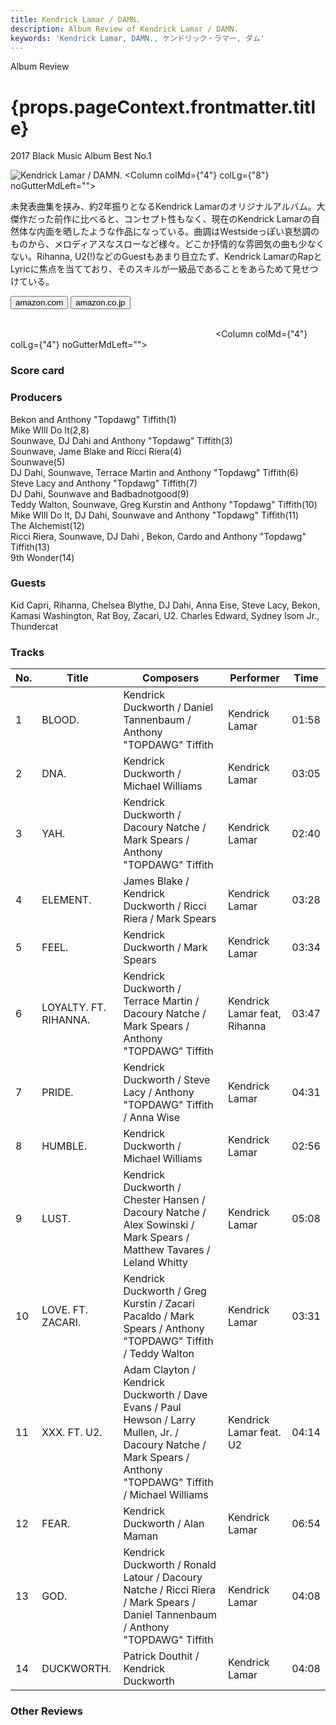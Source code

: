 ```yaml
---
title: Kendrick Lamar / DAMN.
description: Album Review of Kendrick Lamar / DAMN.
keywords: 'Kendrick Lamar, DAMN., ケンドリック・ラマー, ダム'
---
```





<p className="largeP">Album Review</p>
<h1 className="h1--no--margin">{props.pageContext.frontmatter.title}</h1>
<p className="largeP"><Link to="/best50/2017/">2017 Black Music Album Best No.1</Link></p>

<Row  className="image-card-group">
	<Column colMd={"3"} colLg={"4"} noGutterMdLeft="">
       <ImageCard>

![Kendrick Lamar / DAMN.](../../images/cd/kendricklamar5L.jpg) 
</ImageCard>
	</Column>
	<Column colMd={"4"} colLg={"8"} noGutterMdLeft="">
	<p>
	未発表曲集を挟み、約2年振りとなるKendrick Lamarのオリジナルアルバム。大傑作だった前作に比べると、コンセプト性もなく、現在のKendrick Lamarの自然体な内面を晒したような作品になっている。曲調はWestsideっぽい哀愁調のものから、メロディアスなスローなど様々。どこか抒情的な雰囲気の曲も少なくない。Rihanna, U2(!)などのGuestもあまり目立たず、Kendrick LamarのRapとLyricに焦点を当てており、そのスキルが一級品であることをあらためて見せつけている。
	</p>
	<div>
	  <Button href="https://amzn.to/2C1mSwl" kind="primary" size="small" renderIcon={ArrowUpRight24}>
      amazon.com
    </Button>
    <Button href="https://amzn.to/32hmDaU" kind="secondary" size="small" renderIcon={ArrowUpRight24}>
      amazon.co.jp
    </Button>
	</div>
	<a href="https://geo.music.apple.com/jp/album/damn/1440881047?mt=1&app=music&ls=1&at=11lcug" style="display:inline-block;overflow:hidden;background:url(https://linkmaker.itunes.apple.com/ja-jp/lockup.svg?releaseDate=2017-04-14&kind=album&bubble=apple_music&style=mono-black) no-repeat;width:180px;height:45px;"></a>
	<a href="https://geo.music.apple.com/jp/album/damn/1440881047?app=itunes&at=11lcug" style="display:inline-block;overflow:hidden;background:url(https://linkmaker.itunes.apple.com/ja-jp/badge-lrg.svg?releaseDate=2017-04-14T00:00:00Z&kind=album&bubble=itunes_music) no-repeat;width:140px;height:45px;"></a>
	</Column>
</Row>
<Row >
	<Column colMd={"4"} colLg={"4"} noGutterMdLeft="">
<div>
    <h3>Score card</h3>
	<SliderJS1 value="1" />
    <SliderJS2 value="2" />
	<SliderJS3 value="2" />
    <SliderJS4 value="9" />
</div>
</Column>
<Column colMd={"8"} colLg={"8"} noGutterMdLeft="">
<div>
<h3>Producers</h3>
<p>
Bekon and Anthony "Topdawg" Tiffith(1)
<br/>Mike WIll Do It(2,8)
<br/>Sounwave, DJ Dahi and Anthony "Topdawg" Tiffith(3)
<br/>Sounwave, Jame Blake and Ricci Riera(4)
<br/>Sounwave(5)
<br/>DJ Dahi, Sounwave, Terrace Martin and Anthony "Topdawg" Tiffith(6)
<br/>Steve Lacy and Anthony "Topdawg" Tiffith(7)
<br/>DJ Dahi, Sounwave and Badbadnotgood(9)
<br/>Teddy Walton, Sounwave, Greg Kurstin and Anthony "Topdawg" Tiffith(10)
<br/>Mike WIll Do It, DJ Dahi, Sounwave and Anthony "Topdawg" Tiffith(11)
<br/>The Alchemist(12)
<br/>Ricci Riera, Sounwave, DJ Dahi , Bekon, Cardo and Anthony "Topdawg" Tiffith(13)
<br/>9th Wonder(14)
</p>
<h3>Guests</h3>
<p>
Kid Capri, Rihanna, Chelsea Blythe, DJ Dahi, Anna Eise, Steve Lacy, Bekon, Kamasi Washington, Rat Boy, Zacari, U2. Charles Edward, Sydney Isom Jr., Thundercat
</p>
</div>
</Column>
</Row>

<h3>Tracks</h3>

| No. |	 Title                |	 Composers                                                                                                                                                     |	 Performer                |	 Time |
| --- |	--------------------- | -------------------------------------------------------------------------------------------------------------------------------------------------------------- | ---------------------------- | ----- |
| 1	  |	BLOOD.                | Kendrick Duckworth / Daniel Tannenbaum / Anthony "TOPDAWG" Tiffith                                                                                             | Kendrick Lamar               |	01:58 |
| 2	  |	DNA.                  | Kendrick Duckworth / Michael Williams                                                                                                                          | Kendrick Lamar               |	03:05 |
| 3	  |	YAH.                  | Kendrick Duckworth / Dacoury Natche / Mark Spears / Anthony "TOPDAWG" Tiffith                                                                                  | Kendrick Lamar               |	02:40 |
| 4	  |	ELEMENT.              | James Blake / Kendrick Duckworth / Ricci Riera / Mark Spears                                                                                                   | Kendrick Lamar               |	03:28 |
| 5	  |	FEEL.                 | Kendrick Duckworth / Mark Spears                                                                                                                               | Kendrick Lamar               |	03:34 |
| 6	  |	LOYALTY. FT. RIHANNA. | Kendrick Duckworth / Terrace Martin / Dacoury Natche / Mark Spears / Anthony "TOPDAWG" Tiffith                                                                 | Kendrick Lamar feat, Rihanna |	03:47 |
| 7	  |	PRIDE.                | Kendrick Duckworth / Steve Lacy / Anthony "TOPDAWG" Tiffith / Anna Wise                                                                                        | Kendrick Lamar               |	04:31 |
| 8	  |	HUMBLE.               | Kendrick Duckworth / Michael Williams                                                                                                                          | Kendrick Lamar               |	02:56 |
| 9	  |	LUST.                 | Kendrick Duckworth / Chester Hansen / Dacoury Natche / Alex Sowinski / Mark Spears / Matthew Tavares / Leland Whitty                                           | Kendrick Lamar               |	05:08 |
| 10  |	LOVE. FT. ZACARI.     | Kendrick Duckworth / Greg Kurstin / Zacari Pacaldo / Mark Spears / Anthony "TOPDAWG" Tiffith / Teddy Walton                                                    | Kendrick Lamar               |	03:31 |
| 11  |	XXX. FT. U2.          | Adam Clayton / Kendrick Duckworth / Dave Evans / Paul Hewson / Larry Mullen, Jr. / Dacoury Natche / Mark Spears / Anthony "TOPDAWG" Tiffith / Michael Williams | Kendrick Lamar feat. U2      |	04:14 |
| 12  |	FEAR.                 | Kendrick Duckworth / Alan Maman                                                                                                                                | Kendrick Lamar               |	06:54 |
| 13  |	GOD.                  | Kendrick Duckworth / Ronald Latour / Dacoury Natche / Ricci Riera / Mark Spears / Daniel Tannenbaum / Anthony "TOPDAWG" Tiffith                                | Kendrick Lamar               |	04:08 |
| 14  |	DUCKWORTH.            | Patrick Douthit / Kendrick Duckworth                                                                                                                           | Kendrick Lamar               |	04:08 |

<h3>Other Reviews</h3>

<Row>
<Column colMd={3} colLg={3} noGutterMdLeft>
<Review1 />
</Column>
</Row>

<Row>
<Column colMd={3} colLg={3} noGutterMdLeft>
<Review2 />
</Column>
</Row>